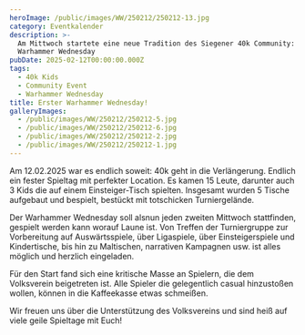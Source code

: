```yaml
---
heroImage: /public/images/WW/250212/250212-13.jpg
category: Eventkalender
description: >-
  Am Mittwoch startete eine neue Tradition des Siegener 40k Community: der
  Warhammer Wednesday
pubDate: 2025-02-12T00:00:00.000Z
tags:
  - 40k Kids
  - Community Event
  - Warhammer Wednesday
title: Erster Warhammer Wednesday!
galleryImages:
  - /public/images/WW/250212/250212-5.jpg
  - /public/images/WW/250212/250212-6.jpg
  - /public/images/WW/250212/250212-2.jpg
  - /public/images/WW/250212/250212-1.jpg
---
```


Am 12.02.2025 war es endlich soweit: 40k geht in die Verlängerung. Endlich ein fester Spieltag mit perfekter Location. Es kamen 15 Leute, darunter auch 3 Kids die auf einem Einsteiger-Tisch spielten. Insgesamt wurden 5 Tische aufgebaut und bespielt, bestückt mit totschicken Turniergelände.

Der Warhammer Wednesday soll alsnun jeden zweiten Mittwoch stattfinden, gespielt werden kann worauf Laune ist. Von Treffen der Turniergruppe zur Vorbereitung auf Auswärtsspiele, über Ligaspiele, über Einsteigerspiele und Kindertische, bis hin zu Maltischen, narrativen Kampagnen usw. ist alles möglich und herzlich eingeladen.

Für den Start fand sich eine kritische Masse an Spielern, die dem Volksverein beigetreten ist. Alle Spieler die gelegentlich casual hinzustoßen wollen, können in die Kaffeekasse etwas schmeißen.

Wir freuen uns über die Unterstützung des Volksvereins und sind heiß auf viele geile Spieltage mit Euch!
